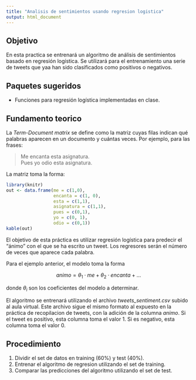 ```yaml
---
title: "Analisis de sentimientos usando regresion logistica"
output: html_document
---
```


## Objetivo

En esta practica se entrenará un algoritmo de análisis de sentimientos basado en regresión logística. Se utilizará para el entrenamiento una serie de tweets que yaa han sido clasificados como positivos o negativos.

## Paquetes sugeridos

* Funciones para regresión logística implementadas en clase.

## Fundamento teorico

La *Term-Document matrix* se define como la matriz cuyas filas indican qué palabras aparecen en un documento y cuántas veces. Por ejemplo, para las frases:

> Me encanta esta asignatura.  
> Pues yo odio esta asignatura.

La matriz toma la forma:

```r
library(knitr)
out <- data.frame(me = c(1,0),
                  encanta = c(1, 0),
                  esta = c(1,1),
                  asignatura = c(1,1),
                  pues = c(0,1),
                  yo = c(0, 1),
                  odio = c(0,1))
kable(out)
```

El objetivo de esta práctica es utilizar regresión logística para predecir el "ánimo" con el que se ha escrito un tweet. Los regresores serán el número de veces que aparece cada palabra.

Para el ejemplo anterior, el modelo toma la forma

$$
animo = \theta_1 \cdot me + \theta_2 \cdot encanta + ...
$$

donde $\theta_i$ son los coeficientes del modelo a determinar. 

El algoritmo se entrenará utilizando el archivo *tweets_sentiment.csv* subido al aula virtual. Este archivo sigue el mismo formato al expuesto en la práctica de recopilacion de tweets, con la adición de la columna *animo*. Si el tweet es positivo, esta columna toma el valor $1$. Si es negativo, esta columna toma el valor $0$.

## Procedimiento

1. Dividir el set de datos en training (60%) y test (40%).
2. Entrenar el algoritmo de regresion utilizando el set de training.
3. Comparar las predicciones del algoritmo utilizando el set de test.




























